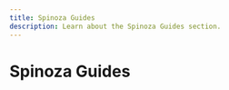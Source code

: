 ---
title: Spinoza Guides
description: Learn about the Spinoza Guides section.
---

# Spinoza Guides


<Stub />
